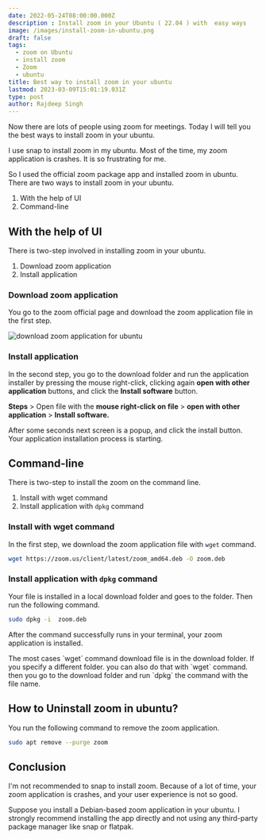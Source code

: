 ```yaml
---
date: 2022-05-24T08:00:00.000Z
description : Install zoom in your Ubuntu ( 22.04 ) with  easy ways
image: /images/install-zoom-in-ubuntu.png
draft: false
tags:
  - zoom on Ubuntu
  - install zoom
  - Zoom
  - ubuntu
title: Best way to install zoom in your ubuntu
lastmod: 2023-03-09T15:01:19.031Z
type: post
author: Rajdeep Singh
---
```


Now there are lots of people using zoom for meetings. Today I will tell you the best ways to install zoom in your ubuntu.

I use snap to install zoom in my ubuntu. Most of the time, my zoom application is crashes. It is so frustrating for me.

So I used the official zoom package app and installed zoom in ubuntu. There are two ways to install zoom in your ubuntu.

1. With the help of UI
2. Command-line

## With the help of UI

There is two-step involved in installing zoom in your ubuntu.

1. Download zoom application
2. Install application

### Download zoom application

You go to the zoom official page and download the zoom application file in the first step.

![download zoom application  for ubuntu](/images/zoomdownload.png "Download Zoom")

### Install application

In the second step, you go to the download folder and run the application installer by pressing the mouse right-click, clicking again **open with other application** buttons, and click the **Install software** button.

**Steps** > Open file with the **mouse right-click on file** > **open with other application** > **Install software.**

After some seconds next screen is a popup, and click the install button. Your application installation process is starting.

## Command-line

There is two-step to install the zoom on the command line.

1. Install with wget command
2. Install application with `dpkg` command

### Install with wget command

In the first step, we download the zoom application file with `wget` command.

```bash
wget https://zoom.us/client/latest/zoom_amd64.deb -O zoom.deb
```

### Install application with `dpkg` command

Your file is installed in a local download folder and goes to the folder. Then run the following command.

```bash
sudo dpkg -i  zoom.deb
```

After the command successfully runs in your terminal, your zoom application is installed.

<Alert>
The most cases `wget` command download file is in the download folder. If you specify a different folder. you can also do that with `wget` command. then you go to the download folder and run `dpkg` the command with the file name. 
</Alert>

## How to Uninstall zoom in ubuntu?

You run the following command to remove the zoom application.

```bash
sudo apt remove --purge zoom
```

## Conclusion

I'm not recommended to snap to install zoom. Because of a lot of time, your zoom application is crashes, and your user experience is not so good.

Suppose you install a Debian-based zoom application in your ubuntu. I strongly recommend installing the app directly and not using any third-party package manager like snap or flatpak.
